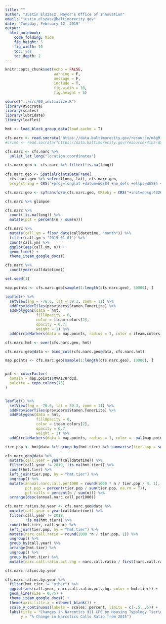 ```yaml
---
title: ""
author: "Justin Elszasz, Mayor's Office of Innovation"
email: "justin.elszasz@baltimorecity.gov"
date: "Tuesday, February 12, 2019"
output:
  html_notebook:
    code_folding: hide
    fig_height: 5
    fig_width: 10
    toc: yes
    toc_depth: 2
---
```


```r
knitr::opts_chunk$set(echo = FALSE, 
                      warning = F, 
                      message = F, 
                      include = T,
                      fig.width = 10,
                      fig.height = 5)
``` 



```r
source("../src/00_initialize.R")
library(RSocrata)
library(scales)
library(lubridate)
library(leaflet)
```


```r
hmt <- load_block_group_data(load.cache = T)

cfs.narc <- read.socrata("https://data.baltimorecity.gov/resource/m8g9-abgb.json?description=NARCOTICSOutside")
#crime <- read.socrata("https://data.baltimorecity.gov/resource/4ih5-d5d5.json")
```

```r
cfs.narc <- cfs.narc %>% 
  unlist_lat_long("location.coordinates")

cfs.narc.geo <- cfs.narc %>% filter(!is.na(long))
  
cfs.narc.geo <- SpatialPointsDataFrame(
  cfs.narc.geo %>% select(long, lat), cfs.narc.geo,
  proj4string = CRS("+proj=longlat +datum=WGS84 +no_defs +ellps=WGS84 +towgs84=0,0,0"))

cfs.narc.geo <- spTransform(cfs.narc.geo, CRSobj = CRS("+init=epsg:4326 +proj=longlat +datum=WGS84 +no_defs +ellps=WGS84 +towgs84=0,0,0"))
```


```r
cfs.narc %>% glimpse
```

```r
cfs.narc %>% 
  count(!is.na(long)) %>% 
  mutate(pct = percent(n / sum(n))) 
```
```r
cfs.narc %>%
  mutate(call.ym = floor_date(calldatetime, "month")) %>%
  filter(call.ym < "2019-01-01") %>%
  count(call.ym) %>%
  ggplot(aes(call.ym, n)) +
  geom_line() +
  theme_iteam_google_docs()
```

```r
cfs.narc %>%
  count(year(calldatetime))
```




```r
set.seed(1)

map.points <- cfs.narc.geo[sample(1:length(cfs.narc.geo), 50000), ]

leaflet() %>%
  setView(lng = -76.6, lat = 39.3, zoom = 11) %>%
  addProviderTiles(providers$Stamen.TonerLite) %>%
  addPolygons(data = hmt,
              fillOpacity = 0,
              color = iteam.colors[2],
              opacity = 0.7,
              weight = 1) %>%
  addCircleMarkers(data = map.points, radius = 1, color = iteam.colors[5])

```

```r
cfs.narc.hmt <- over(cfs.narc.geo, hmt)

cfs.narc.geo@data <- bind_cols(cfs.narc.geo@data, cfs.narc.hmt)
```

```r
map.points <- cfs.narc.geo[sample(1:length(cfs.narc.geo), 10000), ]


pal <- colorFactor(
  domain = map.points$MVA17HrdCd,
  palette = topo.colors(15)
)


leaflet() %>%
  setView(lng = -76.6, lat = 39.3, zoom = 11) %>%
  addProviderTiles(providers$Stamen.TonerLite) %>%
  addPolygons(data = hmt,
              fillOpacity = 0,
              color = iteam.colors[2],
              opacity = 0.7,
              weight = 1) %>%
  addCircleMarkers(data = map.points, radius = 1, color = ~pal(map.points$MVA17HrdCd))

```

```r
tier.pop <- hmt@data %>% group_by(hmt.tier) %>% summarise(tier.pop = sum(Population.2016))

cfs.narc.geo@data %>%
  mutate(call.year = year(calldatetime)) %>%
  filter(call.year != 2019, !is.na(hmt.tier)) %>%
  count(hmt.tier) %>%
  left_join(tier.pop, by = "hmt.tier") %>%
  ungroup() %>% 
  mutate(annual.narc.call.per1000 = round(1000 * n / tier.pop / 4, 1),
         pct.pop = percent(tier.pop / sum(tier.pop, na.rm = T)),
         pct.calls = percent(n / sum(n))) %>%
  arrange(desc(annual.narc.call.per1000))
```

```r
cfs.narc.ratios.by.year <- cfs.narc.geo@data %>%
  mutate(call.year = year(calldatetime)) %>%
  filter(call.year != 2019,
         !is.na(hmt.tier)) %>%
  count(hmt.tier, call.year) %>%
  left_join(tier.pop, by = "hmt.tier") %>%
  mutate(narc.call.ratio = round(1000 *n / tier.pop, 1)) %>%
  ungroup() %>%
  group_by(call.year) %>%
  arrange(hmt.tier) %>%
  ungroup() %>%
  group_by(hmt.tier) %>%
  mutate(narc.call.ratio.pct.chg = narc.call.ratio / first(narc.call.ratio) - 1)

cfs.narc.ratios.by.year
```


```r
cfs.narc.ratios.by.year %>%
  filter(hmt.tier != "other") %>%
  ggplot(aes(call.year, narc.call.ratio.pct.chg, color = hmt.tier)) +
  geom_line(size = 0.75) +
  theme_iteam_google_docs() +
  theme(axis.title.x = element_blank()) +
  scale_y_continuous(labels = scales::percent, limits = c(-.5, .5)) +
  labs(title = "Changes in Narcotics 911 CFS by Housing Typology Tier\n2015 Base Year",
       y = "% Change in Narcotics Calls Ratio from 2015") 
  
```

